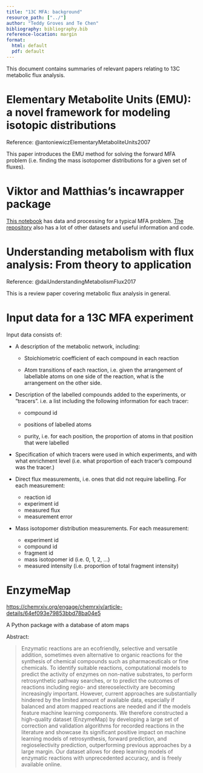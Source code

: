 ```yaml
---
title: "13C MFA: background"
resource_path: ["../"]
author: "Teddy Groves and Te Chen"
bibliography: bibliography.bib
reference-location: margin
format:
  html: default
  pdf: default
---
```


This document contains summaries of relevant papers relating to 13C metabolic flux analysis.

# Elementary Metabolite Units (EMU): a novel framework for modeling isotopic distributions

Reference: @antoniewiczElementaryMetaboliteUnits2007

This paper introduces the EMU method for solving the forward MFA problem (i.e.
finding the mass isotopomer distributions for a given set of fluxes).

# Viktor and Matthias's incawrapper package

[This
notebook](https://github.com/biosustain/incawrapper/blob/main/docs/examples/Published_data_examples_C_necator.ipynb)
has data and processing for a typical MFA problem. [The
repository](https://github.com/biosustain/incawrapper/) also has a lot of other
datasets and useful information and code.

# Understanding metabolism with flux analysis: From theory to application

Reference: @daiUnderstandingMetabolismFlux2017

This is a review paper covering metabolic flux analysis in general.

# Input data for a 13C MFA experiment

Input data consists of:

* A description of the metabolic network, including:

  * Stoichiometric coefficient of each compound in each reaction

  * Atom transitions of each reaction, i.e. given the arrangement of labellable
  atoms on one side of the reaction, what is the arrangement on the other side.

* Description of the labelled compounds added to the experiments, or "tracers".
i.e. a list including the following information for each tracer:

  * compound id

  * positions of labelled atoms

  * purity, i.e. for each position, the proportion of atoms in that position
  that were labelled

* Specification of which tracers were used in which experiments, and with what
enrichment level (i.e. what proportion of each tracer's compound was the
tracer.)

* Direct flux measurements, i.e. ones that did not require labelling. For each measurement:

  * reaction id
  * experiment id
  * measured flux
  * measurement error

* Mass isotopomer distribution measurements. For each measurement:

  * experiment id
  * compound id
  * fragment id
  * mass isotopomer id (i.e. 0, 1, 2, ...)
  * measured intensity (i.e. proportion of total fragment intensity)

# EnzymeMap

<https://chemrxiv.org/engage/chemrxiv/article-details/64ef093e79853bbd78ba04e5>

A Python package with a database of atom maps

Abstract:

> Enzymatic reactions are an ecofriendly, selective and versatile addition,
> sometimes even alternative to organic reactions for the synthesis of chemical
> compounds such as pharmaceuticals or fine chemicals. To identify suitable
> reactions, computational models to predict the activity of enzymes on
> non-native substrates, to perform retrosynthetic pathway searches, or to
> predict the outcomes of reactions including regio- and stereoselectivity are
> becoming increasingly important. However, current approaches are
> substantially hindered by the limited amount of available data, especially if
> balanced and atom mapped reactions are needed and if the models feature
> machine learning components. We therefore constructed a high-quality dataset
> (EnzymeMap) by developing a large set of correction and validation algorithms
> for recorded reactions in the literature and showcase its significant
> positive impact on machine learning models of retrosynthesis, forward
> prediction, and regioselectivity prediction, outperforming previous
> approaches by a large margin. Our dataset allows for deep learning models of
> enzymatic reactions with unprecedented accuracy, and is freely available
> online.
